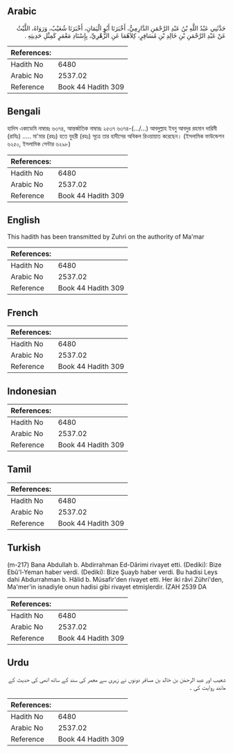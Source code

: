 ## Arabic


<div dir="rtl" lang="ar" style={{fontSize:'larger',backgroundColor:'#f8f9fa',padding:20}}>
حَدَّثَنِي عَبْدُ اللَّهِ بْنُ عَبْدِ الرَّحْمَنِ الدَّارِمِيُّ، أَخْبَرَنَا أَبُو الْيَمَانِ، أَخْبَرَنَا شُعَيْبٌ، وَرَوَاهُ، اللَّيْثُ عَنْ عَبْدِ الرَّحْمَنِ بْنِ خَالِدِ بْنِ مُسَافِرٍ، كِلاَهُمَا عَنِ الزُّهْرِيِّ، بِإِسْنَادِ مَعْمَرٍ كَمِثْلِ حَدِيثِهِ ‏.‏
</div>
<div style={{backgroundColor:'#f8f9fa',padding:20, marginBottom: 10}}><table> <thead> <tr> <th>References:</th> <th></th> </tr> </thead> <tbody><tr><td>Hadith No</td><td>6480</td></tr><tr><td>Arabic No</td><td>2537.02</td></tr><tr><td>Reference</td><td>Book 44 Hadith 309</td></tr></tbody></table></div>

## Bengali


<div dir="ltr" lang="bn" style={{fontSize:'larger',backgroundColor:'#f8f9fa',padding:20}}>
হাদিস একাডেমি নাম্বারঃ ৬৩৭৪, আন্তর্জাতিক নাম্বারঃ ২৫৩৭ ৬৩৭৪-(.../...) আবদুল্লাহ ইবনু আবদুর রহমান দারিমী (রাযিঃ) ..... মা'মার (রহঃ) হতে যুহরী (রহঃ) সূত্রে তার হাদীসের অবিকল রিওয়ায়াত করেছেন। (ইসলামিক ফাউন্ডেশন ৬২৫০, ইসলামিক সেন্টার ৬২৯৮)
</div>
<div style={{backgroundColor:'#f8f9fa',padding:20, marginBottom: 10}}><table> <thead> <tr> <th>References:</th> <th></th> </tr> </thead> <tbody><tr><td>Hadith No</td><td>6480</td></tr><tr><td>Arabic No</td><td>2537.02</td></tr><tr><td>Reference</td><td>Book 44 Hadith 309</td></tr></tbody></table></div>

## English


<div dir="ltr" lang="en" style={{fontSize:'larger',backgroundColor:'#f8f9fa',padding:20}}>
This hadith has been transmitted by Zuhri on the authority of Ma'mar
</div>
<div style={{backgroundColor:'#f8f9fa',padding:20, marginBottom: 10}}><table> <thead> <tr> <th>References:</th> <th></th> </tr> </thead> <tbody><tr><td>Hadith No</td><td>6480</td></tr><tr><td>Arabic No</td><td>2537.02</td></tr><tr><td>Reference</td><td>Book 44 Hadith 309</td></tr></tbody></table></div>

## French


<div dir="ltr" lang="fr" style={{fontSize:'larger',backgroundColor:'#f8f9fa',padding:20}}>

</div>
<div style={{backgroundColor:'#f8f9fa',padding:20, marginBottom: 10}}><table> <thead> <tr> <th>References:</th> <th></th> </tr> </thead> <tbody><tr><td>Hadith No</td><td>6480</td></tr><tr><td>Arabic No</td><td>2537.02</td></tr><tr><td>Reference</td><td>Book 44 Hadith 309</td></tr></tbody></table></div>

## Indonesian


<div dir="ltr" lang="id" style={{fontSize:'larger',backgroundColor:'#f8f9fa',padding:20}}>

</div>
<div style={{backgroundColor:'#f8f9fa',padding:20, marginBottom: 10}}><table> <thead> <tr> <th>References:</th> <th></th> </tr> </thead> <tbody><tr><td>Hadith No</td><td>6480</td></tr><tr><td>Arabic No</td><td>2537.02</td></tr><tr><td>Reference</td><td>Book 44 Hadith 309</td></tr></tbody></table></div>

## Tamil


<div dir="ltr" lang="ta" style={{fontSize:'larger',backgroundColor:'#f8f9fa',padding:20}}>

</div>
<div style={{backgroundColor:'#f8f9fa',padding:20, marginBottom: 10}}><table> <thead> <tr> <th>References:</th> <th></th> </tr> </thead> <tbody><tr><td>Hadith No</td><td>6480</td></tr><tr><td>Arabic No</td><td>2537.02</td></tr><tr><td>Reference</td><td>Book 44 Hadith 309</td></tr></tbody></table></div>

## Turkish


<div dir="ltr" lang="tr" style={{fontSize:'larger',backgroundColor:'#f8f9fa',padding:20}}>
(m-217) Bana Abdullah b. Abdirrahman Ed-Dârimi rivayet etti. (Dediki): Bize Ebû'l-Yeman haber verdi. (Dediki): Bize Şuayb haber verdi. Bu hadisi Leys dahi Abdurrahman b. Hâlid b. Müsafir'den rivayet etti. Her iki râvi Zühri'den, Ma'mer'in isnadiyle onun hadisi gibi rivayet etmişlerdir. İZAH 2539 DA
</div>
<div style={{backgroundColor:'#f8f9fa',padding:20, marginBottom: 10}}><table> <thead> <tr> <th>References:</th> <th></th> </tr> </thead> <tbody><tr><td>Hadith No</td><td>6480</td></tr><tr><td>Arabic No</td><td>2537.02</td></tr><tr><td>Reference</td><td>Book 44 Hadith 309</td></tr></tbody></table></div>

## Urdu


<div dir="rtl" lang="ur" style={{fontSize:'larger',backgroundColor:'#f8f9fa',padding:20}}>
شعیب اور عبد الرحمٰن بن خالد بن مسافر دونوں نے زہری سے معمر کی سند کے ساتھ انھی کی حدیث کے مانند روایت کی ۔
</div>
<div style={{backgroundColor:'#f8f9fa',padding:20, marginBottom: 10}}><table> <thead> <tr> <th>References:</th> <th></th> </tr> </thead> <tbody><tr><td>Hadith No</td><td>6480</td></tr><tr><td>Arabic No</td><td>2537.02</td></tr><tr><td>Reference</td><td>Book 44 Hadith 309</td></tr></tbody></table></div>